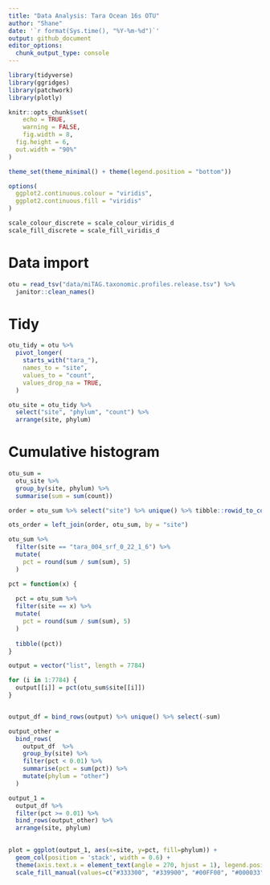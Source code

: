 ```yaml
---
title: "Data Analysis: Tara Ocean 16s OTU"
author: "Shane"
date: '`r format(Sys.time(), "%Y-%m-%d")`'
output: github_document
editor_options: 
  chunk_output_type: console
---
```


```r
library(tidyverse)
library(ggridges)
library(patchwork)
library(plotly)

knitr::opts_chunk$set(
	echo = TRUE,
	warning = FALSE,
	fig.width = 8, 
  fig.height = 6,
  out.width = "90%"
)

theme_set(theme_minimal() + theme(legend.position = "bottom"))

options(
  ggplot2.continuous.colour = "viridis",
  ggplot2.continuous.fill = "viridis"
)

scale_colour_discrete = scale_colour_viridis_d
scale_fill_discrete = scale_fill_viridis_d
```



# Data import

```r
otu = read_tsv("data/miTAG.taxonomic.profiles.release.tsv") %>% 
  janitor::clean_names()
```



# Tidy

```r
otu_tidy = otu %>% 
  pivot_longer(
    starts_with("tara_"),
    names_to = "site",
    values_to = "count",
    values_drop_na = TRUE,
  )
```

``` r
otu_site = otu_tidy %>% 
  select("site", "phylum", "count") %>% 
  arrange(site, phylum)
```



# Cumulative histogram

```r
otu_sum = 
  otu_site %>%
  group_by(site, phylum) %>%
  summarise(sum = sum(count)) 
```

```r
order = otu_sum %>% select("site") %>% unique() %>% tibble::rowid_to_column("order") %>% as_tibble()

ots_order = left_join(order, otu_sum, by = "site")
```

```r
otu_sum %>% 
  filter(site == "tara_004_srf_0_22_1_6") %>% 
  mutate(
    pct = round(sum / sum(sum), 5)
  )
```

```r
pct = function(x) {
  
  pct = otu_sum %>% 
  filter(site == x) %>% 
  mutate(
    pct = round(sum / sum(sum), 5)
  )
  
  tibble((pct))
}
```

```r
output = vector("list", length = 7784)

for (i in 1:7784) {
  output[[i]] = pct(otu_sum$site[[i]])
}


output_df = bind_rows(output) %>% unique() %>% select(-sum)
```

```r
output_other = 
  bind_rows(
    output_df  %>%  
    group_by(site) %>% 
    filter(pct < 0.01) %>% 
    summarise(pct = sum(pct)) %>%
    mutate(phylum = "other")
  )

output_1 = 
  output_df %>% 
  filter(pct >= 0.01) %>% 
  bind_rows(output_other) %>% 
  arrange(site, phylum)
  
```

```r
plot = ggplot(output_1, aes(x=site, y=pct, fill=phylum)) + 
  geom_col(position = 'stack', width = 0.6) +
  theme(axis.text.x = element_text(angle = 270, hjust = 1), legend.position = "right") +
  scale_fill_manual(values=c("#333300", "#339900", "#00FF00", "#000033", "#660099", "#990099", "#660000", "#FF3366", "#FF9900", "#996600", "#3399FF", "#006699", "#0000CC"))
```


